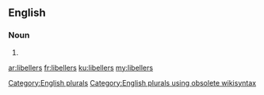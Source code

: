 ==English==

===Noun===
{{head|en}}

# {{plural of|libeller}}

[[Category:English plurals]][[Category:English plurals using obsolete wikisyntax]]

[[ar:libellers]]
[[fr:libellers]]
[[ku:libellers]]
[[my:libellers]]